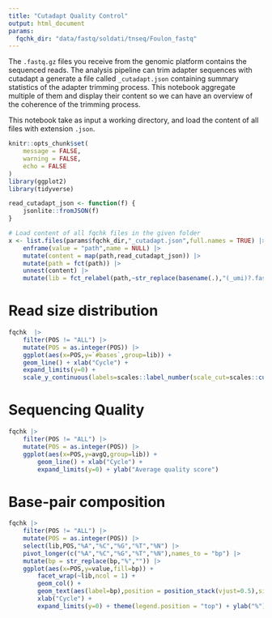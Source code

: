 ```yaml
---
title: "Cutadapt Quality Control"
output: html_document
params:
  fqchk_dir: "data/fastq/soldati/tnseq/Foulon_fastq"
---
```


The `.fastq.gz` files you receive from the genomic platform contains the sequenced reads.
The analysis pipeline can trim adapter sequences with cutadapt a generate a file called `_cutadapt.json` containing summary statistics of the adapter trimming process. This notebook aggregate multiple of them and display their content so we can have an overview of the coherence of the trimming process.

This notebook take as input a working directory, and load the content of all files with extension `.json`.



```r
knitr::opts_chunk$set(
	message = FALSE,
	warning = FALSE,
	echo = FALSE
)
library(ggplot2)
library(tidyverse)

read_cutadapt_json <- function(f) {
	jsonlite::fromJSON(f)
}
```


```r
# Load content of all fqchk files in the given folder
x <- list.files(params$fqchk_dir,"_cutadapt.json",full.names = TRUE) |>
	enframe(value = "path",name = NULL) |>
	mutate(content = map(path,read_cutadapt_json)) |> 
	mutate(path = fct(path)) |>
	unnest(content) |>
	mutate(lib = fct_relabel(path,~str_replace(basename(.),"(_umi)?.fastq.gz.fqchk$","")))
```


# Read size distribution
```r
fqchk  |>
	filter(POS != "ALL") |>
	mutate(POS = as.integer(POS)) |>
	ggplot(aes(x=POS,y=`#bases`,group=lib)) + 
	geom_line() + xlab("Cycle") + 
	expand_limits(y=0) + 
	scale_y_continuous(labels=scales::label_number(scale_cut=scales::cut_short_scale()))
```


# Sequencing Quality

```r
fqchk |>
	filter(POS != "ALL") |>
	mutate(POS = as.integer(POS)) |>
	ggplot(aes(x=POS,y=avgQ,group=lib)) + 
		geom_line() + xlab("Cycle") + 
		expand_limits(y=0) + ylab("Average quality score")
```



# Base-pair composition

```r
fqchk |>
	filter(POS != "ALL") |>
	mutate(POS = as.integer(POS)) |>
	select(lib,POS,"%A","%C","%G","%T","%N") |>
	pivot_longer(c("%A","%C","%G","%T","%N"),names_to = "bp") |>
	mutate(bp = str_replace(bp,"%","")) |>
	ggplot(aes(x=POS,y=value,fill=bp)) + 
		facet_wrap(~lib,ncol = 1) +
		geom_col() +
		geom_text(aes(label=bp),position = position_stack(vjust=0.5),size=3) + 
		xlab("Cycle") + 
		expand_limits(y=0) + theme(legend.position = "top") + ylab("%")
```









